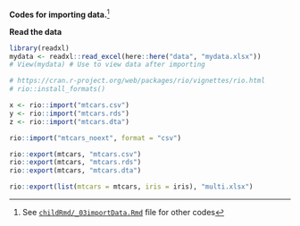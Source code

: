 
**Codes for importing data.**^[See [`childRmd/_03importData.Rmd`](https://github.com/sbalci/histopathology-template/blob/master/childRmd/_03importData.Rmd) file for other codes]


**Read the data**

```r
library(readxl)
mydata <- readxl::read_excel(here::here("data", "mydata.xlsx"))
# View(mydata) # Use to view data after importing
```



```r
# https://cran.r-project.org/web/packages/rio/vignettes/rio.html
# rio::install_formats()

x <- rio::import("mtcars.csv")
y <- rio::import("mtcars.rds")
z <- rio::import("mtcars.dta")

rio::import("mtcars_noext", format = "csv")

rio::export(mtcars, "mtcars.csv")
rio::export(mtcars, "mtcars.rds")
rio::export(mtcars, "mtcars.dta")

rio::export(list(mtcars = mtcars, iris = iris), "multi.xlsx")

```


